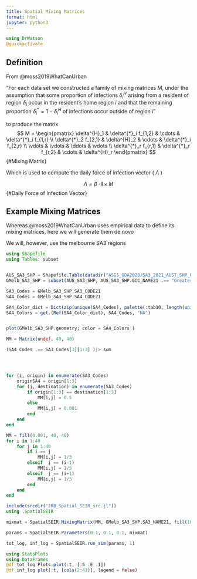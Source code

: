 ```yaml
---
title: Spatial Mixing Matrices
format: html
jupyter: python3
---
```


```julia
using DrWatson
@quickactivate
```
## Definition

From @moss2019WhatCanUrban

"For each data set we constructed a family of mixing matrices M, under the assumption that some proportion of infections $\delta^{H}_i$ arising from a resident of region $\delta_i$ occur in the resident's home region $i$ and that the remaining proportion $\delta^{*}_i = 1- \delta^{H}_i$ of infections occur outside of region $i$"

to produce the matrix
$$ 
M = \begin{pmatrix} 
        \delta^{H}_1 & \delta^{*}_i f_{1,2} & \cdots & \delta^{*}_i f_{1,r} \\
        \delta^{*}_2 f_{2,1} & \delta^{H}_2 & \cdots & \delta^{*}_i f_{2,r} \\
        \vdots & \vdots & \ddots & \vdots \\
        \delta^{*}_r f_{r,1} & \delta^{*}_r f_{r,2} & \cdots & \delta^{H}_r
    \end{pmatrix}
$$ {#Mixing Matrix}

Which is used to compute the daily force of infection vector ( $\Lambda$ )

$$
\Lambda = \beta \cdot \textbf{I} \times M
$$ {#Daily Force of Infection Vector}

## Example Mixing Matrices
Whereas @moss2019WhatCanUrban uses empirical data to define its mixing matrices, here we will generate them de novo

We will, however, use the melbourne SA3 regions

```julia
using Shapefile
using Tables: subset


AUS_SA3_SHP = Shapefile.Table(datadir("ASGS_GDA2020/SA3_2021_AUST_SHP_GDA2020/SA3_2021_AUST_GDA2020.shp"))
GMelb_SA3_SHP = subset(AUS_SA3_SHP, AUS_SA3_SHP.GCC_NAME21 .== "Greater Melbourne")
```

```julia
SA3_Codes = GMelb_SA3_SHP.SA3_CODE21
SA4_Codes = GMelb_SA3_SHP.SA4_CODE21

SA4_Color_dict = Dict(zip(unique(SA4_Codes), palette(:tab10, length(unique(SA4_Codes)))))
SA4_Colors = get.(Ref(SA4_Color_dict), SA4_Codes, "NA")


plot(GMelb_SA3_SHP.geometry; color = SA4_Colors')
```


```julia
MM = Matrix(undef, 40, 40)

(SA4_Codes .== SA3_Codes[3][1:3] )|> sum




for (i, origin) in enumerate(SA3_Codes)
    originSA4 = origin[1:3]
    for (j, destination) in enumerate(SA3_Codes)
        if origin[1:3] == destination[1:3]
            MM[i,j] = 0.5
        else
            MM[i,j] = 0.001
        end
    end
end
```

```julia
MM = fill(0.001, 40, 40)
for i in 1:40
    for j in 1:40
        if i == j 
            MM[i,j] = 1/3
        elseif  j == (i-1)
            MM[i,j] = 1/5
        elseif  j == (i+1)
            MM[i,j] = 1/5
        end
    end
end

```

```julia
include(srcdir("JRB_Spatial_SEIR_src.jl"))
using .SpatialSEIR

mixmat = SpatialSEIR.MixingMatrix(MM, GMelb_SA3_SHP.SA3_NAME21, fill(1000, 40))

params = SpatialSEIR.Parameters(0.1, 0.1, 0.1, mixmat)

tot_log, inf_log = SpatialSEIR.run_sim(params, 1)
```

```julia
using StatsPlots
using DataFrames
@df tot_log Plots.plot(:t, [:S :E :I])
@df inf_log plot(:t, [cols(2:41)], legend = false)
```